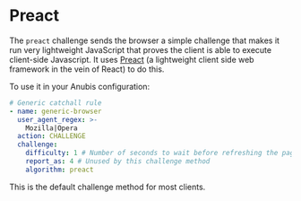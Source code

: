 # Preact

The `preact` challenge sends the browser a simple challenge that makes it run very lightweight JavaScript that proves the client is able to execute client-side Javascript. It uses [Preact](https://www.npmjs.com/package/preact) (a lightweight client side web framework in the vein of React) to do this.

To use it in your Anubis configuration:

```yaml
# Generic catchall rule
- name: generic-browser
  user_agent_regex: >-
    Mozilla|Opera
  action: CHALLENGE
  challenge:
    difficulty: 1 # Number of seconds to wait before refreshing the page
    report_as: 4 # Unused by this challenge method
    algorithm: preact
```

This is the default challenge method for most clients.
